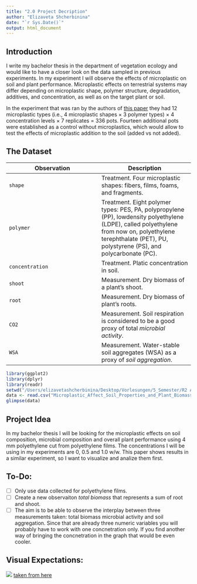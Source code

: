 ```yaml
---
title: "2.0 Project Decription"
author: "Elizaveta Shcherbinina"
date: "`r Sys.Date()`"
output: html_document
---
```

## Introduction 
I write my bachelor thesis in the department of vegetation ecology and would like to have a closer look on the data sampled in previous experiments. In my experiment I will observe the effects of microplastic on soil and plant performance. Microplastic effects on terrestrial systems may differ depending on microplastic shape, polymer structure, degradation, additives, and concentration, as well as on the target plant or soil.

In the experiment that was ran by the authors of [this paper](https://www.frontiersin.org/articles/10.3389/fpls.2021.616645/full) they had 12 microplastic types (i.e., 4 microplastic shapes × 3 polymer types) × 4 concentration levels × 7 replicates = 336 pots. Fourteen additional pots were established as a control without microplastics, which would allow to test the effects of microplastic addition to the soil (added vs not added).

## The Dataset 

Observation  | Description
------------- | -------------
`shape`  | Treatment. Four microplastic shapes: fibers, films, foams, and fragments.
`polymer`   | Treatment. Eight polymer types: PES, PA, polypropylene (PP), lowdensity polyethylene (LDPE), called polyethylene from now on, polyethylene terephthalate (PET), PU, polystyrene (PS), and polycarbonate (PC). 
`concentration`  | Treatment. Platic concentration in soil. 
`shoot`   | Measurement. Dry biomass of a plant's shoot. 
`root`  | Measurement. Dry biomass of plant's roots.
`CO2`   | Measurement. Soil respiration is considered to be a good proxy of total *microbial activity*. 
`WSA`   | Measurement. Water-stable soil aggregates (WSA) as a proxy of *soil aggregation*.

```r
library(ggplot2)
library(dplyr)
library(readr)
setwd("/Users/elizavetashcherbinina/Desktop/Vorlesungen/5_Semester/R2 Advanced ")
data <- read.csv("Microplastic_Affect_Soil_Properties_and_Plant_Biomass.csv", sep =";")
glimpse(data)
```

## Project Idea 

In my bachelor thesis I will be looking for the microplastic effects on soil composition, microbial composition and overall plant performance using 4 mm polyethylene cut from polyethylene films. The concentrations I will be using in my experiments are 0, 0.5 and 1.0 w/w. This paper shows results in a similar experiment, so I want to visualize and analize them first.

## To-Do:
- [ ]     Only use data collected for polyethylene films. 
- [ ]     Create a new observaiton *total biomass* that represents a sum of root and shoot. 
- [ ]     The aim is to be able to observe the interplay between three measurements taken: total biomass microbial activity and soil aggregation. Since that are already three numeric variables you will probably have to work with one concnetration only. If you find another way of bringing the concnetration in the graph that would be even cooler. 


## Visual Expectations: 
![](https://homepage.divms.uiowa.edu/~luke/classes/STAT4580/threenum_files/figure-html/unnamed-chunk-27-1.png)
[taken from here](https://homepage.divms.uiowa.edu/~luke/classes/STAT4580/threenum.html)

